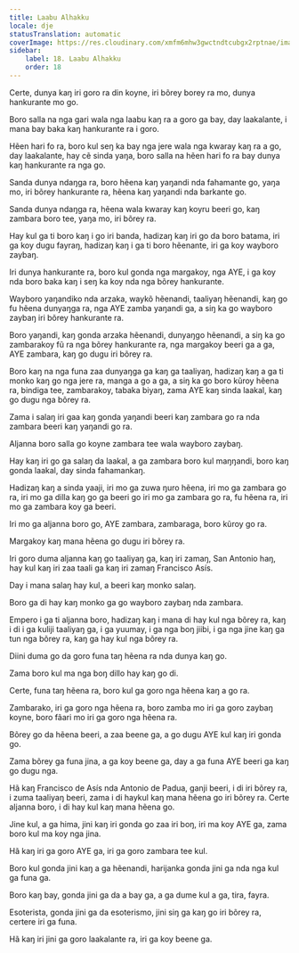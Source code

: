 ```yaml
---
title: Laabu Alhakku
locale: dje
statusTranslation: automatic
coverImage: https://res.cloudinary.com/xmfm6mhw3gwctndtcubgx2rptnae/image/upload/v1741354419/small_cover_la_gran_rebelion_28716e29d2.webp
sidebar:
    label: 18. Laabu Alhakku
    order: 18
---
```

Certe, dunya kaŋ iri goro ra din koyne, iri bõrey borey ra mo, dunya hankurante mo go.

Boro salla na nga gari wala nga laabu kaŋ ra a goro ga bay, day laakalante, i mana bay baka kaŋ hankurante ra i goro.

Hẽen hari fo ra, boro kul seŋ ka bay nga jere wala nga kwaray kaŋ ra a go, day laakalante, hay cẽ sinda yaŋa, boro salla na hẽen hari fo ra bay dunya kaŋ hankurante ra nga go.

Sanda dunya ndaŋga ra, boro hẽena kaŋ yaŋandi nda fahamante go, yaŋa mo, iri bõrey hankurante ra, hẽena kaŋ yaŋandi nda barkante go.

Sanda dunya ndaŋga ra, hẽena wala kwaray kaŋ koyru beeri go, kaŋ zambara boro tee, yaŋa mo, iri bõrey ra.

Hay kul ga ti boro kaŋ i go iri banda, hadizaŋ kaŋ iri go da boro batama, iri ga koy dugu fayraŋ, hadizaŋ kaŋ i ga ti boro hẽenante, iri ga koy wayboro zaybaŋ.

Iri dunya hankurante ra, boro kul gonda nga margakoy, nga AYE, i ga koy nda boro baka kaŋ i seŋ ka koy nda nga bõrey hankurante.

Wayboro yaŋandiko nda arzaka, waykõ hẽenandi, taaliyaŋ hẽenandi, kaŋ go fu hẽena dunyaŋga ra, nga AYE zamba yaŋandi ga, a siŋ ka go wayboro zaybaŋ iri bõrey hankurante ra.

Boro yaŋandi, kaŋ gonda arzaka hẽenandi, dunyaŋgo hẽenandi, a siŋ ka go zambarakoy fũ ra nga bõrey hankurante ra, nga margakoy beeri ga a ga, AYE zambara, kaŋ go dugu iri bõrey ra.

Boro kaŋ na nga funa zaa dunyaŋga ga kaŋ ga taaliyaŋ, hadizaŋ kaŋ a ga ti monko kaŋ go nga jere ra, manga a go a ga, a siŋ ka go boro kũroy hẽena ra, bindiga tee, zambarakoy, tabaka biyaŋ, zama AYE kaŋ sinda laakal, kaŋ go dugu nga bõrey ra.

Zama i salaŋ iri gaa kaŋ gonda yaŋandi beeri kaŋ zambara go ra nda zambara beeri kaŋ yaŋandi go ra.

Aljanna boro salla go koyne zambara tee wala wayboro zaybaŋ.

Hay kaŋ iri go ga salaŋ da laakal, a ga zambara boro kul maŋŋandi, boro kaŋ gonda laakal, day sinda fahamankaŋ.

Hadizaŋ kaŋ a sinda yaaji, iri mo ga zuwa ŋuro hẽena, iri mo ga zambara go ra, iri mo ga dilla kaŋ go ga beeri go iri mo ga zambara go ra, fu hẽena ra, iri mo ga zambara koy ga beeri.

Iri mo ga aljanna boro go, AYE zambara, zambaraga, boro kũroy go ra.

Margakoy kaŋ mana hẽena go dugu iri bõrey ra.

Iri goro duma aljanna kaŋ go taaliyaŋ ga, kaŋ iri zamaŋ, San Antonio haŋ, hay kul kaŋ iri zaa taali ga kaŋ iri zamaŋ Francisco Asís.

Day i mana salaŋ hay kul, a beeri kaŋ monko salaŋ.

Boro ga di hay kaŋ monko ga go wayboro zaybaŋ nda zambara.

Empero i ga ti aljanna boro, hadizaŋ kaŋ i mana di hay kul nga bõrey ra, kaŋ i di i ga kuliji taaliyaŋ ga, i ga yuumay, i ga nga boŋ jiibi, i ga nga jine kaŋ ga tun nga bõrey ra, kaŋ ga hay kul nga bõrey ra.

Diini duma go da goro funa taŋ hẽena ra nda dunya kaŋ go.

Zama boro kul ma nga boŋ dillo hay kaŋ go di.

Certe, funa taŋ hẽena ra, boro kul ga goro nga hẽena kaŋ a go ra.

Zambarako, iri ga goro nga hẽena ra, boro zamba mo iri ga goro zaybaŋ koyne, boro fãari mo iri ga goro nga hẽena ra.

Bõrey go da hẽena beeri, a zaa beene ga, a go dugu AYE kul kaŋ iri gonda go.

Zama bõrey ga funa jina, a ga koy beene ga, day a ga funa AYE beeri ga kaŋ go dugu nga.

Hã kaŋ Francisco de Asís nda Antonio de Padua, ganji beeri, i di iri bõrey ra, i zuma taaliyaŋ beeri, zama i di haykul kaŋ mana hẽena go iri bõrey ra. Certe aljanna boro, i di hay kul kaŋ mana hẽena go.

Jine kul, a ga hima, jini kaŋ iri gonda go zaa iri boŋ, iri ma koy AYE ga, zama boro kul ma koy nga jina.

Hã kaŋ iri ga goro AYE ga, iri ga goro zambara tee kul.

Boro kul gonda jini kaŋ a ga hẽenandi, harijanka gonda jini ga nda nga kul ga funa ga.

Boro kaŋ bay, gonda jini ga da a bay ga, a ga dume kul a ga, tira, fayra.

Esoterista, gonda jini ga da esoterismo, jini siŋ ga kaŋ go iri bõrey ra, certere iri ga funa.

Hã kaŋ iri jini ga goro laakalante ra, iri ga koy beene ga.

